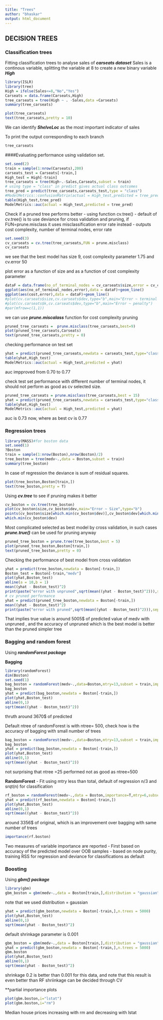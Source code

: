 ```yaml
---
title: "Trees"
author: "bhaskar"
output: html_document
---
```


## DECISION TREES

### Classification trees

Fitting classification trees to analyse sales of ***carseats dataset***
Sales is a continous variable, splitting the variable at 8 to create a new binary variable ***High***

```r
library(ISLR)
library(tree)
High = ifelse(Sales<=8,"No","Yes")
Carseats = data.frame(Carseats,High)
tree_carseats = tree(High ~ . -Sales,data =Carseats)
summary(tree_carseats)
```

```r
plot(tree_carseats)
text(tree_carseats,pretty = 10)
```

We can identify ***ShelveLoc*** as the most important indicator of sales

To print the output corresponding to each branch
```r
tree_carseats
```
####Evaluating performance using validation set.
```r
set.seed(2)
train = sample(1:nrow(Carseats),200)
carseats_test = Carseats[-train,]
High_test = High[-train]
tree_carseats = tree(High~.-Sales,Carseats,subset = train)
# using type = "class" in predict gives actual class outcomes
tree_pred = predict(tree_carseats,carseats_test,type = "class")
#ModelMetrics::confusionMatrix(actual = High_test,predicted = tree_pred)
table(High_test,tree_pred)
ModelMetrics::auc(actual = High_test,predicted = tree_pred)
```

Check if a pruned tree performs better
- using function cv.tree()
- default of cv.tree() is to use deviance for cross validation and pruning, if FUN=prune.misclass it uses misclassification error rate instead
- outputs cost complexity, number of terminal nodes, error rate 

```r
set.seed(3)
cv_carseats = cv.tree(tree_carseats,FUN = prune.misclass)
cv_carseats
```
we see that the best model has size 9, cost complexity parameter 1.75 and cv.error 50

plot error as a function of size and as a function of cost complexity parameter
```r
dataF = data.frame(no_of_terminal_nodes = cv_carseats$size,error = cv_carseats$dev,cost = cv_carseats$k)
ggplot(aes(no_of_terminal_nodes,error),data = dataF)+geom_line()
ggplot(aes(cost,error),data = dataF)+geom_line()
#plot(cv.carseats$size,cv.carseats$dev,type="b",main="Error ~ terminal nodes(size)")
#plot(cv.carseats$k,cv.carseats$dev,type="b",main="Error ~ penalty")
#par(mfrow=c(1,1))
```
we can use ***prune.miscalass*** function for cost complexity pruning
```r
pruned_tree_carseats =  prune.misclass(tree_carseats,best=9)
plot(pruned_tree_carseats,Carseats)
text(pruned_tree_carseats,pretty = 0)
```
checking performance on test set
```r
yhat = predict(pruned_tree_carseats,newdata = carseats_test,type="class")
table(yhat,High_test)
ModelMetrics::auc(actual = High_test,predicted = yhat)
```
auc impproved from 0.70 to 0.77 

check test set performance with different number of terminal nodes, it should not perform as good as cv selected size.

```r
pruned_tree_carseats = prune.misclass(tree_carseats,best = 15)
yhat = predict(pruned_tree_carseats,newdata = carseats_test,type="class")
table(yhat,High_test)
ModelMetrics::auc(actual = High_test,predicted = yhat)
```
auc is 0.73 now, where as best cv is 0.77

### Regression trees

```r
library(MASS)#for boston data
set.seed(1)
?Boston
train = sample(1:nrow(Boston),nrow(Boston)/2)
tree_boston = tree(medv~.,data = Boston,subset = train)
summary(tree_boston)

```
In case of regression the deviance is sum of residual squares.
```r
plot(tree_boston,Boston[train,])
text(tree_boston,pretty = T)
```
Using ***cv.tree*** to see if pruning makes it better

```r
cv_boston = cv.tree(tree_boston)
plot(cv_boston$size,cv_boston$dev,main="Error ~ Size",type="b")
points(cv_boston$size[which.min(cv_boston$dev)],cv_boston$dev[which.min(cv_boston$dev)],col="red",pch=20)
which.min(cv_boston$dev)
```

Most complicated selected as best model by cross validation, in such cases ***prune.true()*** can be used for pruning anyway
```r
pruned_tree_boston = prune.tree(tree_boston,best = 5)
plot(pruned_tree_boston,Boston[train,])
text(pruned_tree_boston,pretty = 0)
```

Checking the performance of best model from cross validation
```r
yhat = predict(tree_boston,newdata = Boston[-train,])
Boston_test = Boston[-train,"medv"]
plot(yhat,Boston_test)
abline(a = 10,b = 1)
mean((yhat - Boston_test)^2)
print(paste("error with unpruned",sqrt(mean((yhat - Boston_test)^2))),sep=" ")
# cv pruned performance
yhat = predict(pruned_tree_boston,newdata = Boston[-train,])
mean((yhat - Boston_test)^2)
print(paste("error with pruned",sqrt(mean((yhat - Boston_test)^2))),sep=" ")
```
That implies true value is around 5005$ of predicted value of medv with unpruned , and the accuracy of unpruned which is the best model is better than the pruned simpler tree

### Bagging and random forest

Using ***randomForest package***

**Bagging**
```r
library(randomForest)
dim(Boston)
set.seed(1)
bag_boston = randomForest(medv~.,data=Boston,mtry=13,subset = train,importance=T,ntree=500)
bag_boston
yhat = predict(bag_boston,newdata = Boston[-train,])
plot(yhat,Boston_test)
abline(0,1)
sqrt(mean((yhat - Boston_test)^2))
```
thruth around 3670$ of predicted

Default ntree of randomForest is with ntree= 500, check how is the accuracy of bagging with small number of trees

```r
bag_boston = randomForest(medv~.,data=Boston,mtry=13,subset = train,importance=T,ntree =25)
bag_boston
yhat = predict(bag_boston,newdata = Boston[-train,])
plot(yhat,Boston_test)
abline(0,1)
sqrt(mean((yhat - Boston_test)^2))
```
not surprising that ntree =25 performed not as good as ntree=500

**RandomForest**
- Fit using mtry less than total, default of regression n/3 and srqt(n) for classification 
```r
rf_boston = randomForest(medv~.,data = Boston,importance=T,mtry=6,subset=train,ntree=500)
yhat = predict(rf_boston,newdata = Boston[-train,])
plot(yhat,Boston_test)
abline(0,1)
sqrt(mean((yhat - Boston_test)^2))
```
around 3356$ of original, which is an improvement over bagging with same number of trees

```r
importance(rf.boston)
```
Two measures of variable importance are reported
- First based on accuracy of the predicted model over OOB samples
- based on node purity, training RSS for regression and deviance for classifications as default

### Boosting

Using ***gbm() package*** 
```r
library(gbm)
gbm_boston = gbm(medv~.,data = Boston[train,],distribution = "gaussian",n.trees = 5000,interaction.depth = 4)
```
note that we used distribution = gaussian
```r
yhat = predict(gbm_boston,newdata = Boston[-train,],n.trees = 5000)
plot(yhat,Boston_test)
abline(0,1)
sqrt(mean(yhat - Boston_test)^2)
```

default shrinkage parameter is 0.001

```r
gbm_boston = gbm(medv~.,data = Boston[train,],distribution = "gaussian",n.trees = 5000,interaction.depth = 4,shrinkage = 0.2)
yhat = predict(gbm_boston,newdata = Boston[-train,],n.trees = 5000)
gbm.boston
plot(yhat,Boston_test)
abline(0,1)
sqrt(mean(yhat - Boston_test)^2)
```
shrinkage 0.2 is better than 0.001 for this data, and note that this result is even better than RF
shriinkage can be decided through CV

**partial importance plots
```r
plot(gbm.boston,i="lstat")
plot(gbm.boston,i="rm")
```
Median house prices increasing with rm and decreasing with lstat


